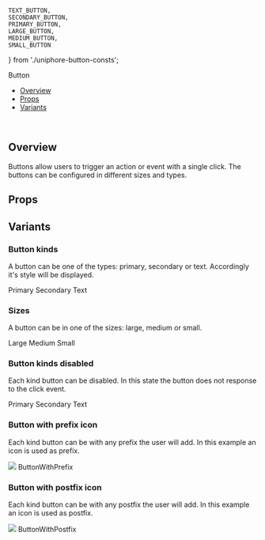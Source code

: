     TEXT_BUTTON, 
    SECONDARY_BUTTON, 
    PRIMARY_BUTTON, 
    LARGE_BUTTON,
    MEDIUM_BUTTON,
    SMALL_BUTTON
} from './uniphore-button-consts';

<Meta of={ButtonStories} />

<ComponentName>Button</ComponentName>
<br/>

- [Overview](#overview)
- [Props](#props)
- [Variants](#variants)
<br/>

## Overview

Buttons allow users to trigger an action or event with a single click.
The buttons can be configured in different sizes and types.

<Canvas of={ButtonStories.PrimaryButton} />

## Props
<Controls of={ButtonStories.PrimaryButton} />

## Variants

### Button kinds

A button can be one of the types: primary, secondary or text. Accordingly it's style will be displayed.

<Canvas withSource="none">
    <uniphore-button type={PRIMARY_BUTTON} size={MEDIUM_BUTTON}>Primary</uniphore-button>
    <uniphore-button type={SECONDARY_BUTTON} size={MEDIUM_BUTTON}>Secondary</uniphore-button>
    <uniphore-button type={TEXT_BUTTON} size={MEDIUM_BUTTON}>Text</uniphore-button>
</Canvas>

### Sizes

A button can be in one of the sizes: large, medium or small.

<Canvas withSource="none">
    <uniphore-button type={PRIMARY_BUTTON} size={LARGE_BUTTON}>Large</uniphore-button>
    <uniphore-button type={PRIMARY_BUTTON} size={MEDIUM_BUTTON}>Medium</uniphore-button>
    <uniphore-button type={PRIMARY_BUTTON} size={SMALL_BUTTON}>Small</uniphore-button>
</Canvas>

### Button kinds disabled

Each kind button can be disabled. In this state the button does not response to the click event.

<Canvas withSource="none">
    <uniphore-button type={PRIMARY_BUTTON} size={MEDIUM_BUTTON} isDisabled={true}>Primary</uniphore-button>
    <uniphore-button type={SECONDARY_BUTTON} size={MEDIUM_BUTTON} isDisabled={true}>Secondary</uniphore-button>
    <uniphore-button type={TEXT_BUTTON} size={MEDIUM_BUTTON} isDisabled={true}>Text</uniphore-button>
</Canvas>

### Button with prefix icon

Each kind button can be with any prefix the user will add. In this example an icon is used as prefix.

<Canvas withSource="none">
<uniphore-button type={PRIMARY_BUTTON}>
    <img slot="uniphore-button-prefix" src={submit} />
    <span>ButtonWithPrefix</span>
  </uniphore-button>
</Canvas>

### Button with postfix icon

Each kind button can be with any postfix the user will add. In this example an icon is used as postfix.

<Canvas withSource="none">
<uniphore-button type={PRIMARY_BUTTON}>
    <img slot="uniphore-button-postfix" src={submit} />
    <span>ButtonWithPostfix</span>
  </uniphore-button>
</Canvas>